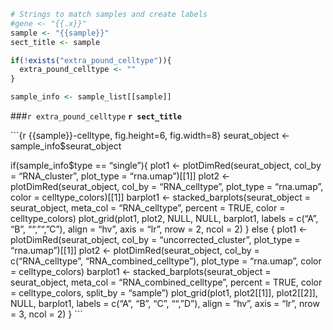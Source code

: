 ```r

# Strings to match samples and create labels
#gene <- "{{.x}}"
sample <- "{{sample}}"
sect_title <- sample

if(!exists("extra_pound_celltype")){
  extra_pound_celltype <- ""
}

sample_info <- sample_list[[sample]]

```

###`r extra_pound_celltype` **`r sect_title`**

```{r {{sample}}-celltype, fig.height=6, fig.width=8}
seurat_object <- sample_info$seurat_object

if(sample_info$type == "single"){
  plot1 <- plotDimRed(seurat_object, col_by = "RNA_cluster",
           plot_type = "rna.umap")[[1]]
  plot2 <- plotDimRed(seurat_object,
                      col_by = "RNA_celltype", plot_type = "rna.umap",
                      color = celltype_colors)[[1]]
  barplot1 <- stacked_barplots(seurat_object = seurat_object,
                               meta_col = "RNA_celltype",
                               percent = TRUE,
                               color = celltype_colors)
  plot_grid(plot1, plot2, NULL, NULL, barplot1,
            labels = c("A", "B", "", "", "C"),
            align = "hv", axis = "lr",
            nrow = 2, ncol = 2)
} else {
  plot1 <- plotDimRed(seurat_object, col_by = "uncorrected_cluster",
           plot_type = "rna.umap")[[1]]
  plot2 <- plotDimRed(seurat_object,
                      col_by = c("RNA_celltype",
                                 "RNA_combined_celltype"),
                      plot_type = "rna.umap",
                      color = celltype_colors)
  barplot1 <- stacked_barplots(seurat_object = seurat_object,
                               meta_col = "RNA_combined_celltype",
                               percent = TRUE,
                               color = celltype_colors,
                               split_by = "sample")
  plot_grid(plot1, plot2[[1]], plot2[[2]], NULL, barplot1,
            labels = c("A", "B", "C", "", "D"),
            align = "hv", axis = "lr",
            nrow = 3, ncol = 2)
}
```